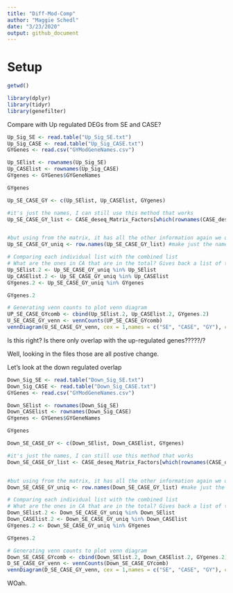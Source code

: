 ```yaml
---
title: "Diff-Mod-Comp"
author: "Maggie Schedl"
date: "3/23/2020"
output: github_document
---
```



# Setup
```r
getwd()
```

```r
library(dplyr)
library(tidyr)
library(genefilter)

```

Compare with Up regulated DEGs from SE and CASE?

```r

Up_Sig_SE <- read.table("Up_Sig_SE.txt")
Up_Sig_CASE <- read.table("Up_Sig_CASE.txt")
GYGenes <- read.csv("GYModGeneNames.csv")

Up_SElist <- rownames(Up_Sig_SE)
Up_CASElist <- rownames(Up_Sig_CASE)
GYgenes <- GYGenes$GYGeneNames

GYgenes

Up_SE_CASE_GY <- c(Up_SElist, Up_CASElist, GYgenes) 

#it's just the names, I can still use this method that works 
Up_SE_CASE_GY_list <- CASE_deseq_Matrix_Factors[which(rownames(CASE_deseq_Matrix_Factors) %in% Up_SE_CASE_GY),] #gets rid of any duplicates


#but using from the matrix, it has all the other information again we don't need
Up_SE_CASE_GY_uniq <- row.names(Up_SE_CASE_GY_list) #make just the names of the genes again

# Comparing each individual list with the combined list
# What are the ones in CA that are in the total? Gives back a list of true and falses 
Up_SElist.2 <- Up_SE_CASE_GY_uniq %in% Up_SElist
Up_CASElist.2 <- Up_SE_CASE_GY_uniq %in% Up_CASElist
GYgenes.2 <- Up_SE_CASE_GY_uniq %in% GYgenes

GYgenes.2

# Generating venn counts to plot venn diagram  
UP_SE_CASE_GYcomb <- cbind(Up_SElist.2, Up_CASElist.2, GYgenes.2)
U_SE_CASE_GY_venn <- vennCounts(UP_SE_CASE_GYcomb)
vennDiagram(U_SE_CASE_GY_venn, cex = 1,names = c("SE", "CASE", "GY"), circle.col = c("#593959", "#2e5eaa", "#c6f75c"))


```
Is this right? Is there only overlap with the up-regulated genes?????/?

Well, looking in the files those are all postive change.


Let's look at the down regulated overlap


```r

Down_Sig_SE <- read.table("Down_Sig_SE.txt")
Down_Sig_CASE <- read.table("Down_Sig_CASE.txt")
GYGenes <- read.csv("GYModGeneNames.csv")

Down_SElist <- rownames(Down_Sig_SE)
Down_CASElist <- rownames(Down_Sig_CASE)
GYgenes <- GYGenes$GYGeneNames

GYgenes

Down_SE_CASE_GY <- c(Down_SElist, Down_CASElist, GYgenes) 

#it's just the names, I can still use this method that works 
Down_SE_CASE_GY_list <- CASE_deseq_Matrix_Factors[which(rownames(CASE_deseq_Matrix_Factors) %in% Down_SE_CASE_GY),] #gets rid of any duplicates


#but using from the matrix, it has all the other information again we don't need
Down_SE_CASE_GY_uniq <- row.names(Down_SE_CASE_GY_list) #make just the names of the genes again

# Comparing each individual list with the combined list
# What are the ones in CA that are in the total? Gives back a list of true and falses 
Down_SElist.2 <- Down_SE_CASE_GY_uniq %in% Down_SElist
Down_CASElist.2 <- Down_SE_CASE_GY_uniq %in% Down_CASElist
GYgenes.2 <- Down_SE_CASE_GY_uniq %in% GYgenes

GYgenes.2

# Generating venn counts to plot venn diagram  
Down_SE_CASE_GYcomb <- cbind(Down_SElist.2, Down_CASElist.2, GYgenes.2)
D_SE_CASE_GY_venn <- vennCounts(Down_SE_CASE_GYcomb)
vennDiagram(D_SE_CASE_GY_venn, cex = 1,names = c("SE", "CASE", "GY"), circle.col = c("#593959", "#2e5eaa", "#c6f75c"))


```
WOah. 


